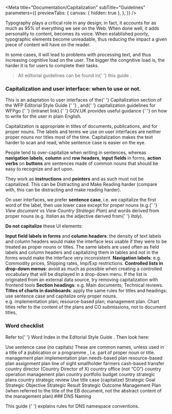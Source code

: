 
<Meta
  title="Documentation/Capitalization"
  subTitle="Guidelines"
  parameters={{
    previewTabs: {
      canvas: { hidden: true },
    },
  }}
/>

Typography plays a critical role in any design; in fact, it accounts for as
much as 95% of everything we see on the Web. When done well, it adds
personality to content, becomes its voice. When established poorly,
typographic elements become unreadable, thus reducing the impact a given piece
of content will have on the reader.

In some cases, it will lead to problems with processing text, and thus
increasing cognitive load on the user. The bigger the congnitive load is, the
harder it is for users to complete their tasks.

<Blockquote title="WFP editorial style guide">
  <p>
    All editorial guidelines can be found in{' '}
    <Link href="https://cdn.wfp.org/guides/editorial" target="_blank">
      this guide
    </Link>
    .
  </p>
</Blockquote>

### Capitalization and user interface: when to use or not.

<p>
  This is an adaptation to user interfaces of the{' '}
  <Link
    href="https://cdn.wfp.org/guides/editorial/content/capitalization/"
    target="_blank">
    Capitalization section of the WFP Editorial Style Guide
  </Link>{' '}
  , and{' '}
  <Link
    href="https://communities.wfp.org/post/capitalization-titles"
    target="_blank">
    capitalization guidelines for WFPgo
  </Link>{' '}
  (intranet link).{' '}
  <Link
    href="https://www.gov.uk/guidance/content-design/writing-for-gov-uk"
    target="_blank">
    GOV.UK provides useful guidance
  </Link>{' '}
  on how to write for the user in plain English.
</p>
<p>
  <List kind="bullet">
    <ListItem>
      Capitalization is appropriate in titles of documents, publications, and
      for proper nouns.
    </ListItem>
    <ListItem>
      The labels and terms we use on user interfaces are neither proper nouns
      nor titles most of the time.
    </ListItem>
    <ListItem>
      Capitalization makes the text harder to scan and read, while sentence case
      is easier on the eye.
    </ListItem>
  </List>
</p>

<p>
  People tend to over-capitalize when writing in sentences, whereas
  <b>navigation labels</b>, <b>column</b> and <b>row headers</b>, <b>
    input fields
  </b> in forms,
  <b>action verbs</b> on <b>buttons</b> are sentences made of common nouns that
  should be easy to recognize and act upon.
</p>

<p>
  They work as <b>instructions</b> and <b>pointers</b> and as such must not be
  capitalized. This can be Distracting and Make Reading harder (compare with,
  this can be distracting and make reading harder).
</p>

<p>
  On user interfaces, we prefer <b>sentence case</b>, i.e. we capitalize the
  first word of the label, then use lower case except for proper nouns (e.g.{' '}
  <i>View document</i> vs <i>View Country Strategic Plan</i>) and words derived
  from proper nouns (e.g. <i>Italian</i> as the adjective derived from{' '}
  <i>Italy</i>).
</p>

<p>
  <b>Do not capitalize</b> these UI elements:
</p>

<p>
  <List kind="bullet">
    <ListItem>
      <b>Input field labels in forms</b> and <b>column headers</b>:
    </ListItem>
    <ListItem>
      the density of text labels and column headers would make the interface
      less usable if they were to be treated as proper nouns or titles.
    </ListItem>
    <ListItem>
      The same labels are used often as field labels and column headers and
      capitalizing them in tables and not in the forms would make the interface
      very inconsistent.
    </ListItem>
    <ListItem>
      <b>Navigation labels</b>: e.g. Commodity prices, Shipping rates, Imp/Exp
      restrictions.
    </ListItem>
    <ListItem>
      <b>Controlled lists in drop-down menus</b>: avoid as much as possible when
      creating a controlled vocabulary that will be displayed in a drop-down
      menu. If the list is originated from an external data source, try removing
      capitalization with frontend tools
    </ListItem>
    <ListItem>
      <b>Section headings</b>: e.g. Main documents; Technical reviews.
    </ListItem>
    <ListItem>
      <b>Titles of charts in dashboards</b>: apply the same rules for titles and
      headings: use sentence case and capitalize only proper nouns.
      <br />
      e.g. implementation plan; resource-based plan; management plan. Chart
      titles refer to the content of the plans and CO submissions, not to
      document titles,
    </ListItem>
  </List>
</p>

### Word checklist

<p>
  Refer to{' '}
  <Link
    href="https://cdn.wfp.org/guides/editorial/reference/wordindex/"
    target="_blank"
    rel="noreferrer">
    Word Index in the Editorial Style Guide
  </Link>
  . Then look here:
</p>
<List kind="bullet">
  <ListItem>Use sentence case (no capitals)</ListItem>
  <ListItem>
    These are common names, unless used in a title of a publication or a
    programme , I.e. part of proper noun or title.
  </ListItem>
  <ListItem>management plan</ListItem>
  <ListItem>implementation plan</ListItem>
  <ListItem>needs-based plan</ListItem>
  <ListItem>resource-based plan</ListItem>
  <ListItem>assignment plan</ListItem>
  <ListItem>line of sight</ListItem>
  <ListItem>smallholder farmers</ListItem>
  <ListItem>cash-based transfer</ListItem>
  <ListItem>country director (Country Director of X)</ListItem>
  <ListItem>country office (not “CO”)</ListItem>
  <ListItem>country operation management plan</ListItem>
  <ListItem>country portfolio budget</ListItem>
  <ListItem>country strategic plans</ListItem>
  <ListItem>country strategic review</ListItem>
  <ListItem>Use title case (capitalize)</ListItem>
  <ListItem>Strategic Goal</ListItem>
  <ListItem>Strategic Objective</ListItem>
  <ListItem>Strategic Result</ListItem>
  <ListItem>Strategic Outcome</ListItem>
  <ListItem>
    Management Plan (when referred to the title of the EB document, not the
    abstract content of the management plan)
  </ListItem>
</List>
### DNS Naming
<p>
  <Link href="https://newgo.wfp.org/documents/dns-conventions/" target="_blank">
    This guide
  </Link>{' '}
  explains rules for DNS namespace conventions.
</p>
